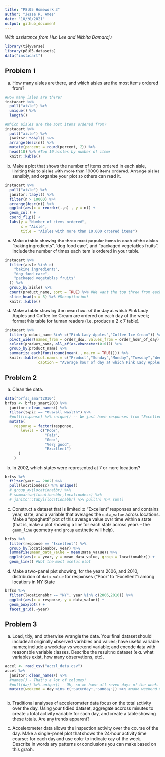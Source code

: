 ```yaml
---
title: "P8105 Homework 3"
author: "Jesse R. Ames"
date: "10/20/2021"
output: github_document
---
```


*With assistance from Hun Lee and Nikhita Damaraju*

```r
library(tidyverse)
library(p8105.datasets)
data("instacart")
```

## Problem 1

(a) How many aisles are there, and which aisles are the most items ordered from?

```r
#How many isles are there?
instacart %>%
  pull("aisle") %>%
  unique() %>%
  length()

#Which aisles are the most items ordered from?
instacart %>%
  pull("aisle") %>%
  janitor::tabyl() %>%
  arrange(desc(n)) %>%
  mutate(percent = round(percent, 2)) %>%
  head(10) %>% #Top 10 aisles by number of items 
  knitr::kable()
```

(b) Make a plot that shows the number of items ordered in each aisle, limiting this to aisles with more than 10000 items ordered. Arrange aisles sensibly, and organize your plot so others can read it.

```r
instacart %>%
  pull("aisle") %>%
  janitor::tabyl() %>%
  filter(n > 10000) %>%
  arrange(desc(n)) %>%
  ggplot(aes(x = reorder(.,n) , y = n)) +
  geom_col() +
  coord_flip() +
  labs(y = "Number of items ordered",
       x = "Aisle",
       title = "Aisles with more than 10,000 ordered items")
```

(c) Make a table showing the three most popular items in each of the aisles “baking ingredients”, “dog food care”, and “packaged vegetables fruits”. Include the number of times each item is ordered in your table.

```r
instacart %>%
  filter(aisle %in% c(
    "baking ingredients",
    "dog food care",
    "packaged vegetables fruits"
  )) %>%
  group_by(aisle) %>%
  count(product_name, sort = TRUE) %>% #We want the top three from each aisle
  slice_head(n = 3) %>% #Decapitation!
  knitr::kable()
```

(d) Make a table showing the mean hour of the day at which Pink Lady Apples and Coffee Ice Cream are ordered on each day of the week; format this table for human readers (i.e. produce a 2 x 7 table).

```r
instacart %>%
  filter(product_name %in% c("Pink Lady Apples","Coffee Ice Cream")) %>%
  pivot_wider(names_from = order_dow, values_from = order_hour_of_day) %>%
  select(product_name, all_of(as.character(0:6))) %>%
  group_by(product_name) %>%
  summarize_each(funs(round(mean(., na.rm = TRUE)))) %>%
  knitr::kable(col.names = c("Product","Sunday","Monday","Tuesday","Wednesday","Thursday","Friday","Saturday"),
               caption = "Average hour of day at which Pink Lady Apples and Coffee Ice Cream are ordered on each day of the week")
```

## Problem 2

(a) Clean the data.

```r
data("brfss_smart2010")
brfss <- brfss_smart2010 %>%
  janitor::clean_names() %>%
  filter(topic == "Overall Health") %>%
  #pull(response) %>% unique() -- We just have responses from "Excellent" to "Poor"
  mutate(
    response = factor(response,
       levels = c("Poor",
                  "Fair",
                  "Good",
                  "Very good",
                  "Excellent")
      )
    )
```

(b) In 2002, which states were represented at 7 or more locations?

```r
brfss %>%
  filter(year == 2002) %>%
  pull(locationdesc) %>% unique()
  # group_by(locationabbr) %>%
  # summarise(locationabbr,locationdesc) %>%
  # janitor::tabyl(locationabbr) %>% pull(n) %>% sum()
```

(c) Construct a dataset that is limited to "Excellent" responses and contains year, state, and a variable that averages the `data_value` across locations. Make a “spaghetti” plot of this average value over time within a state (that is, make a plot showing a line for each state across years – the `geom_line` geometry and `group` aesthetic will help).

```r
brfss %>%
  filter(response == "Excellent") %>%
  group_by(locationabbr, year) %>%
  summarise(mean_data_value = mean(data_value)) %>%
  ggplot(aes(x = year, y = mean_data_value, group = locationabbr)) +
  geom_line() #Not the most useful plot
```

(d) Make a two-panel plot showing, for the years 2006, and 2010, distribution of `data_value` for responses (“Poor” to “Excellent”) among locations in NY State

```r
brfss %>%
  filter(locationabbr == "NY", year %in% c(2006,2010)) %>%
  ggplot(aes(x = response, y = data_value)) +
  geom_boxplot() +
  facet_grid(.~year)
```

## Problem 3

(a) Load, tidy, and otherwise wrangle the data. Your final dataset should include all originally observed variables and values; have useful variable names; include a weekday vs weekend variable; and encode data with reasonable variable classes. Describe the resulting dataset (e.g. what variables exist, how many observations, etc).

```r
accel <- read_csv("accel_data.csv")
accel %>%
  janitor::clean_names() %>%
  #names() - That's a lot of columns!
  #pull(day) %>% unique() - Ok, so we have all seven days of the week.
  mutate(weekend = day %in% c("Saturday","Sunday")) %>% #Make weekend variable (logical)
  
```

(b) Traditional analyses of accelerometer data focus on the total activity over the day. Using your tidied dataset, aggregate accross minutes to create a total activity variable for each day, and create a table showing these totals. Are any trends apparent?

(c) Accelerometer data allows the inspection activity over the course of the day. Make a single-panel plot that shows the 24-hour activity time courses for each day and use color to indicate day of the week. Describe in words any patterns or conclusions you can make based on this graph.


